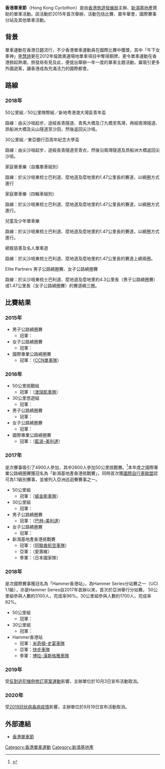 '''香港單車節'''（Hong Kong Cyclothon）是由[[香港旅遊發展局|香港旅遊發展局]]主辦、[[新鴻基地產|新鴻基地產]]贊助的單車活動。該活動於2015年首次舉辦，活動包括比賽、嘉年華會，國際賽事分站及其他單車活動。

==背景==
單車運動在香港日趨流行，不少香港單車運動員在國際比賽中獲獎，其中「牛下女車神」[[李慧詩|李慧詩]]更在2012年倫敦奧運場地單車項目中奪得銅牌，更令單車運動在香港掀起熱潮，旅發局有見及此，便提出舉辦一年一度的單車主題活動，冀吸引更多外國遊客，讓香港成為充滿活力的國際都會。

==路線==
===2018年===

50公里組／50公里隊際組／新地粤港澳大灣區青年盃

路線：由尖沙咀起步，途經長青隧道、青馬大橋及汀九橋至馬灣，再經南灣隧道、昂船洲大橋及尖山隧道至沙田，然後返回尖沙咀。

 

30公里組／東亞銀行百周年紀念大學盃

路線：由尖沙咀起步，途經長青隧道至青衣，然後沿南灣隧道及昂船洲大橋返回尖沙咀。

 

家庭單車樂（自攜單車組別）

路線：於尖沙咀東梳士巴利道、麼地道及麼地里約1.47公里長的賽道，以繞圈方式進行

 

家庭單車樂（四輪車組別）

路線：於尖沙咀東梳士巴利道、麼地道及麼地里約1.47公里長的賽道，以繞圈方式進行。

 

兒童及少年單車樂

路線：於尖沙咀東梳士巴利道、麼地道及麼地里約1.47公里長的賽道，以繞圈方式進行。

 

總裁慈善及名人單車遊

路線：於尖沙咀東梳士巴利道、麼地道及麼地里約1.47公里長的賽道上繞兩圈。

 

Elite Partners 男子公路繞圈賽、女子公路繞圈賽

路線：於尖沙咀東梳士巴利道、麼地道及麼地里約4.3公里長（男子公路繞圈賽）或1.47公里長（女子公路繞圈賽）的賽道繞三圈。

==比賽結果==
===2015年===
*男子公路繞圈賽
**冠軍：{{flagathlete|[[張富肇|張富肇]]|HKG}}
*女子公路繞圈賽
**冠軍：{{flagathlete|谢敏仪|CHN}}
*國際專業公路繞圈賽
**冠軍：{{flagathlete|[[羅曼·范·尤登|羅曼·范·尤登]]|NZL}}（[[CCN單車隊|CCN單車隊]]）

===2016年===
*50公里挑戰組
**冠軍：{{flagathlete|克里斯蒂安·梅爾|CAN}}（[[澳瑞凱車隊|澳瑞凱車隊]]）
*30公里悠遊組
**冠軍：{{flagathlete|吳穎聰|HKG}}
*男子公路繞圈賽
**冠軍：{{flagathlete|杜寧|SIN}}
*女子公路繞圈賽
**冠軍：{{flagathlete|Sandra Dos Santos|FRA}}
*國際專業公路繞圈賽
**冠軍：{{flagathlete|[[馬泰·莫賀歷|馬泰·莫賀歷]]|SLO}}（[[阿聯酋航空車隊|藍波–美利達]]）

===2017年===
是次賽事吸引了4900人參加，其中2600人參加50公里挑戰賽。<ref>{{Cite web |url=https://udn.com/news/story/7005/2746331 |title=香港單車節／創個人最佳成績 魏華萱：感覺很爽 |accessdate=2018-02-19 |archive-date=2018-02-20 |archive-url=https://web.archive.org/web/20180220033201/https://udn.com/news/story/7005/2746331 |dead-url=no }}</ref>本年度之國際專業公路繞圈賽獲冠名為「新鴻基地產香港挑戰賽」，同時首次獲[[國際自行車聯盟|國際自行車聯盟]]認可為1.1級別賽事，並被列入亞洲巡迴賽賽事之一。
*50公里組
**冠軍：{{flagathlete|羅拔·史葛|GBR}}（[[威金斯車隊|威金斯車隊]]）
*30公里組
**冠軍：{{flagathlete|譚浩柱|HKG}}
*男子公路繞圈賽
**冠軍：{{flagathlete|[[馮俊凱|馮俊凱]]|TWN}}（[[巴林–美利達職業自由車隊|巴林–美利達]]）
*女子公路繞圈賽
**冠軍：{{flagathlete|梁潔儀|HKG}}
*新鴻基地產香港挑戰賽
**冠軍：{{flagathlete|[[馬泰·莫賀歷|馬泰·莫賀歷]]|SLO}}（[[阿聯酋航空車隊|阿聯酋航空車隊]]）
**亞軍：{{flagathlete|[[羅比·赫卡|羅比·赫卡]]|AUS}}（愛壽維）
**季軍：{{flagathlete|[[新城幸也|新城幸也]]|JPN}}（日本國家隊）

===2018年===
是次國際賽事獲冠名為「Hammer香港站」，為Hammer Series分站賽之一（UCI 1.1級），亦是Hammer Series自2017年首辦以來，首次於亞洲舉行分站賽。
50公里組參與人數約3100人，完成率96%。30公里組參與人數約1700人，完成率92%。
*50公里組
**冠軍：{{flagathlete|[[卡德尔·埃文斯|卡德尔·埃文斯]]|AUS}}
*30公里組
**冠軍：{{flagathlete|[[李致和|李致和]]|HKG}}
*Hammer香港站
**冠軍：[[米奇頓-史葛車隊|米奇頓-史葛車隊]]
**亞軍：[[快步車隊|快步車隊]]
**季軍：[[博拉-漢斯格雅車隊|博拉-漢斯格雅車隊]]

===2019年===
受[[反對逃犯條例修訂草案運動|反對逃犯條例修訂草案運動]]影響，主辦單位於10月3日宣布活動取消。

===2020年===
受[[2019冠状病毒病疫情|2019冠状病毒病疫情]]影響，主辦單位於8月19日宣布活動取消。

==外部連結==
*[http://www.discoverhongkong.com/tc/see-do/events-festivals/highlight-events/cyclothon.jsp 香港單車節] {{Wayback|url=http://www.discoverhongkong.com/tc/see-do/events-festivals/highlight-events/cyclothon.jsp |date=20161005043134 }}


[[Category:香港單車運動|Category:香港單車運動]]
[[Category:新鴻基地產|Category:新鴻基地產]]